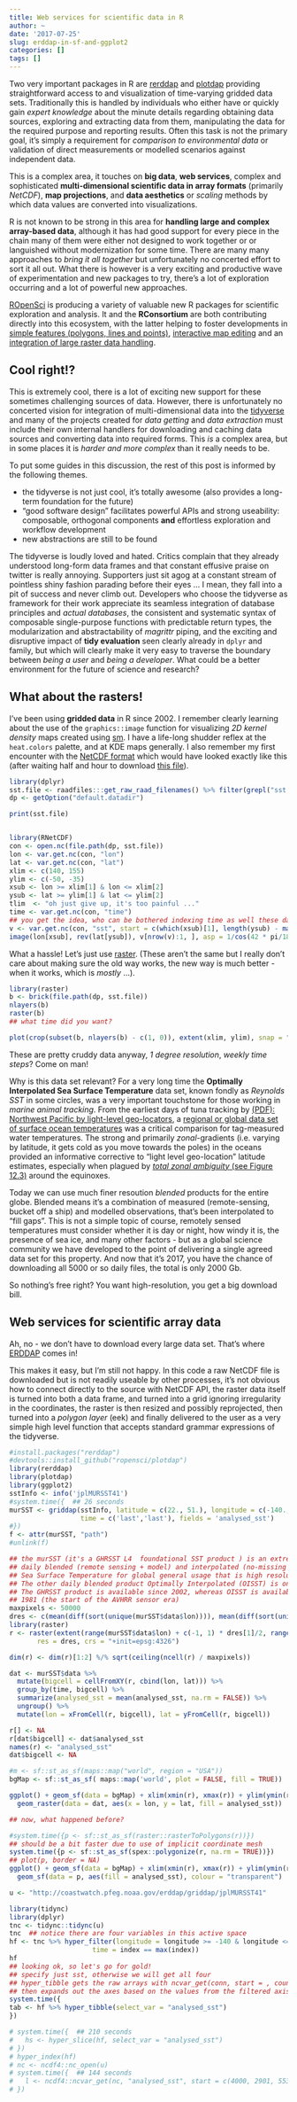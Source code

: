 ```yaml
---
title: Web services for scientific data in R
author: ~
date: '2017-07-25'
slug: erddap-in-sf-and-ggplot2
categories: []
tags: []
---
```


Two very important packages in R are [rerddap](https://CRAN.R-project.org/package=rerddap) and [plotdap](https://github.com/ropensci/plotdap) providing straightforward access to and visualization of time-varying gridded data sets.  Traditionally this is handled by individuals who either have or quickly gain *expert knowledge* about the minute details regarding obtaining data sources, exploring and extracting data from them, manipulating the data for the required purpose and reporting results. Often this task is not the primary goal, it's simply a requirement for *comparison to environmental data* or validation of direct measurements or modelled scenarios against independent data. 

This is a complex area, it touches on **big data**, **web services**, complex and sophisticated **multi-dimensional scientific data in array formats** (primarily *NetCDF*), **map projections**, and **data aesthetics** or *scaling* methods by which data values are converted into visualizations. 

R is not known to be strong in this area for **handling large and complex array-based data**, although it has had good support for 
every piece in the chain many of them were either not designed to work together or or languished without modernization for some time. There are many many approaches to *bring it all together* but unfortunately no concerted effort to sort it all out. What there is however is a very exciting and productive wave of experimentation and new packages to try, there's a lot of exploration occurring and a lot of powerful new approaches. 

[ROpenSci](https://ropensci.org/) is producing a variety of valuable new R packages for scientific exploration and analysis. It and the **RConsortium** are both contributing directly into this ecosystem, with the latter helping to foster developments in [simple features (polygons, lines and points)](https://CRAN.R-project.org/package=rerddap), [interactive map editing](https://CRAN.R-project.org/package=rerddap) and an [integration of large raster data handling](https://github.com/r-spatial/stars). 


## Cool right!?

This is extremely cool, there is a lot of exciting new support for these sometimes challenging sources of data. However, there is unfortunately no concerted vision for integration of multi-dimensional data into the [tidyverse](https:://tidyverse.org/) and many of the projects created for *data getting* and *data extraction*  must include their own internal handlers for downloading and caching data sources and converting data into required forms. This *is* a complex area, but in some places it is *harder and more complex* than it really needs to be. 

To put some guides in this discussion, the rest of this post is informed by the following themes. 

* the tidyverse is not just cool, it's totally awesome (also provides a long-term foundation for the future)
* "good software design" facilitates powerful APIs and strong useability: composable, orthogonal components **and** effortless exploration and workflow development
* new abstractions are still to be found

The tidyverse is loudly loved and hated. Critics complain that they already understood long-form data frames and that constant effusive praise on twitter is really annoying. Supporters just sit agog at a constant stream of pointless shiny fashion parading before their eyes ... I mean, they fall into a pit of success and never climb out. Developers who choose the tidyverse as framework for their work appreciate its seamless integration of database principles and *actual databases*, the consistent and systematic syntax of composable single-purpose functions with predictable return types, the modularization and abstractability of *magrittr* piping, and the exciting and disruptive impact of **tidy evaluation** seen clearly already in `dplyr` and family, but which will clearly make it very easy to  traverse the boundary between *being a user* and *being a developer*. What could be a better environment for the future of science and research? 


## What about the rasters!

I've been using **gridded data** in R since 2002. I remember clearly learning about the use of the `graphics::image` function for visualizing *2D kernel density* maps created using [sm](https://CRAN.R-project.org/package=sm). I have a life-long shudder reflex at the `heat.colors` palette, and at KDE maps generally. I also remember my first encounter with the [NetCDF format](https://www.unidata.ucar.edu/software/netcdf/) which would have looked exactly like this (after waiting half and hour to download [this file](ftp://ftp.cdc.noaa.gov/Datasets/noaa.oisst.v2/sst.wkmean.1990-present.nc)). 

```r
library(dplyr)
sst.file <- raadfiles:::get_raw_raad_filenames() %>% filter(grepl("sst.wkmean.1990-present.nc", file)) %>% pull(file)
dp <- getOption("default.datadir")
```


```r
print(sst.file)


library(RNetCDF)
con <- open.nc(file.path(dp, sst.file))
lon <- var.get.nc(con, "lon")
lat <- var.get.nc(con, "lat")
xlim <- c(140, 155)
ylim <- c(-50, -35)
xsub <- lon >= xlim[1] & lon <= xlim[2]
ysub <- lat >= ylim[1] & lat <= ylim[2]
tlim  <- "oh just give up, it's too painful ..."
time <- var.get.nc(con, "time")
## you get the idea, who can be bothered indexing time as well these days
v <- var.get.nc(con, "sst", start = c(which(xsub)[1], length(ysub) - max(which(ysub)), length(time)), count = c(sum(xsub), sum(ysub), 1))
image(lon[xsub], rev(lat[ysub]), v[nrow(v):1, ], asp = 1/cos(42 * pi/180))
```

What a hassle!  Let's just use [raster](https://CRAN.R-project.org/package=raster). 
(These aren't the same but I really don't care about making sure the old way works, the new way is much better - when it works, which is *mostly* ...). 

```r
library(raster)
b <- brick(file.path(dp, sst.file))
nlayers(b)
raster(b)
## what time did you want?

plot(crop(subset(b, nlayers(b) - c(1, 0)), extent(xlim, ylim), snap = "out"), col = heat.colors(12))
```

These are pretty cruddy data anyway, *1 degree resolution*, *weekly time steps*? Come on man!  

Why is this data set relevant? For a very long time the **Optimally Interpolated Sea Surface Temperature** data set, known fondly as *Reynolds SST* in some circles, was a very important touchstone for those working in *marine animal tracking*. From the earliest days of tuna tracking by [(PDF): Northwest Pacific by light-level geo-locators](https://swfsc.noaa.gov/publications/TM/SWFSC/NOAA-TM-NMFS-SWFC-60.PDF), a [regional or global data set of surface ocean temperatures](http://onlinelibrary.wiley.com/doi/10.1029/JC091iC11p12879/full) was a critical  comparison for tag-measured water temperatures. The strong and primarily *zonal*-gradients (i.e. varying by latitude, it gets cold as you move towards the poles) in the oceans provided an informative corrective to "light level geo-location" latitude estimates, especially when plagued by [*total zonal ambiguity* (see Figure 12.3)](http://publishing.cdlib.org/ucpressebooks/view?docId=ft7b69p131&chunk.id=d0e20466&toc.depth=1&brand=ucpress) around the equinoxes. 

Today we can use much finer resoution *blended* products for the entire globe. Blended means it's a combination of measured (remote-sensing, bucket off a ship) and modelled observations, that's been interpolated to "fill gaps". This is not a simple topic of course, remotely sensed temperatures must consider whether it is day or night, how windy it is, the presence of sea ice, and many other factors - but as a global science community we have developed to the point of delivering a single agreed data set for this property. And now that it's 2017, you have the chance of downloading all 5000 or so daily files, the total is only 2000 Gb. 

So nothing's free right? You want high-resolution, you get a big download bill. 

## Web services for scientific array data

Ah, no - we don't have to download every large data set. That's where [ERDDAP](http://coastwatch.pfeg.noaa.gov/erddap/index.html) comes in! 


This makes it easy, but I'm still not happy. In this code a raw NetCDF file is downloaded but is not readily useable by other processes, it's not obvious how to connect directly to the source with NetCDF API, the raster data itself is turned into both a data frame, and  turned into a grid ignoring irregularity in the coordinates, the raster is then resized and possibly reprojected, then turned into a *polygon layer* (eek) and finally delivered to the user as a very simple high level function that accepts standard grammar expressions of the tidyverse. 


```r
#install.packages("rerddap")
#devtools::install_github("ropensci/plotdap")
library(rerddap)
library(plotdap)
library(ggplot2)
sstInfo <- info('jplMURSST41')
#system.time({  ## 26 seconds
murSST <- griddap(sstInfo, latitude = c(22., 51.), longitude = c(-140., -105),
                  time = c('last','last'), fields = 'analysed_sst')
#})
f <- attr(murSST, "path")
#unlink(f)

## the murSST (it's a GHRSST L4  foundational SST product ) is an extremely detailed raster source, it's really the only
## daily blended (remote sensing + model) and interpolated (no-missing values)
## Sea Surface Temperature for global general usage that is high resolution.
## The other daily blended product Optimally Interpolated (OISST) is only 0.25 degree resolution
## The GHRSST product is available since 2002, whereas OISST is available since
## 1981 (the start of the AVHRR sensor era)
maxpixels <- 50000
dres <- c(mean(diff(sort(unique(murSST$data$lon)))), mean(diff(sort(unique(murSST$data$lat)))))
library(raster)
r <- raster(extent(range(murSST$data$lon) + c(-1, 1) * dres[1]/2, range(murSST$data$lat) + c(-1, 1) * dres[2]/2),
       res = dres, crs = "+init=epsg:4326")

dim(r) <- dim(r)[1:2] %/% sqrt(ceiling(ncell(r) / maxpixels))

dat <- murSST$data %>%
  mutate(bigcell = cellFromXY(r, cbind(lon, lat))) %>%
  group_by(time, bigcell) %>%
  summarize(analysed_sst = mean(analysed_sst, na.rm = FALSE)) %>%
  ungroup() %>%
  mutate(lon = xFromCell(r, bigcell), lat = yFromCell(r, bigcell))

r[] <- NA
r[dat$bigcell] <- dat$analysed_sst
names(r) <- "analysed_sst"
dat$bigcell <- NA

#m <- sf::st_as_sf(maps::map("world", region = "USA"))
bgMap <- sf::st_as_sf( maps::map('world', plot = FALSE, fill = TRUE))

ggplot() + geom_sf(data = bgMap) + xlim(xmin(r), xmax(r)) + ylim(ymin(r), ymax(r)) +
  geom_raster(data = dat, aes(x = lon, y = lat, fill = analysed_sst))

## now, what happened before?

#system.time({p <- sf::st_as_sf(raster::rasterToPolygons(r))})
## should be a bit faster due to use of implicit coordinate mesh
system.time({p <- sf::st_as_sf(spex::polygonize(r, na.rm = TRUE))})
## plot(p, border = NA)
ggplot() + geom_sf(data = bgMap) + xlim(xmin(r), xmax(r)) + ylim(ymin(r), ymax(r)) +
  geom_sf(data = p, aes(fill = analysed_sst), colour = "transparent")


```

```r
u <- "http://coastwatch.pfeg.noaa.gov/erddap/griddap/jplMURSST41"

library(tidync)
library(dplyr)
tnc <- tidync::tidync(u)
tnc  ## notice there are four variables in this active space
hf <- tnc %>% hyper_filter(longitude = longitude >= -140 & longitude <= -105, latitude = latitude >= 22 & latitude <= 51,
                     time = index == max(index))
hf
## looking ok, so let's go for gold!
## specify just sst, otherwise we will get all four
## hyper_tibble gets the raw arrays with ncvar_get(conn, start = , count = ) calls
## then expands out the axes based on the values from the filtered axis tables
system.time({
tab <- hf %>% hyper_tibble(select_var = "analysed_sst")
})

# system.time({  ## 210 seconds
#   hs <- hyper_slice(hf, select_var = "analysed_sst")
# })
# hyper_index(hf)
# nc <- ncdf4::nc_open(u)
# system.time({  ## 144 seconds
#   l <- ncdf4::ncvar_get(nc, "analysed_sst", start = c(4000, 2901, 5531), count = c(3501, 2901, 1))
# })

```

